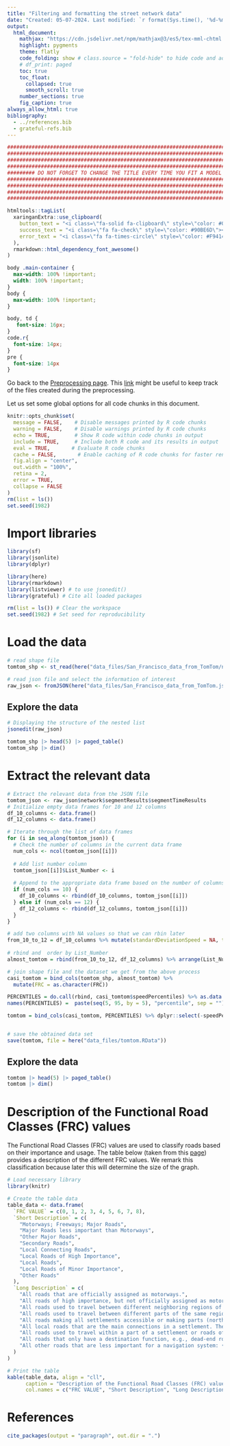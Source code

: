 ```yaml
---
title: "Filtering and formatting the street network data"
date: "Created: 05-07-2024. Last modified: `r format(Sys.time(), '%d-%m-%Y.')`"
output:
  html_document:
    mathjax: "https://cdn.jsdelivr.net/npm/mathjax@3/es5/tex-mml-chtml.js"
    highlight: pygments
    theme: flatly
    code_folding: show # class.source = "fold-hide" to hide code and add a button to show it
    # df_print: paged
    toc: true
    toc_float:
      collapsed: true
      smooth_scroll: true
    number_sections: true
    fig_caption: true
always_allow_html: true
bibliography: 
  - ../references.bib
  - grateful-refs.bib
---
```


```r
################################################################################
################################################################################
################################################################################
################################################################################
######### DO NOT FORGET TO CHANGE THE TITLE EVERY TIME YOU FIT A MODEL #########
################################################################################
################################################################################
################################################################################
################################################################################
```

```r
htmltools::tagList(
  xaringanExtra::use_clipboard(
    button_text = "<i class=\"fa-solid fa-clipboard\" style=\"color: #00008B\"></i>",
    success_text = "<i class=\"fa fa-check\" style=\"color: #90BE6D\"></i>",
    error_text = "<i class=\"fa fa-times-circle\" style=\"color: #F94144\"></i>"
  ),
  rmarkdown::html_dependency_font_awesome()
)
```


```css
body .main-container {
  max-width: 100% !important;
  width: 100% !important;
}
body {
  max-width: 100% !important;
}

body, td {
   font-size: 16px;
}
code.r{
  font-size: 14px;
}
pre {
  font-size: 14px
}
```

Go back to the [Preprocessing page](../preprocessing.html). This [link](../data_files/README.html) might be useful to keep track of the files created during the preprocessing.

Let us set some global options for all code chunks in this document.


```r
knitr::opts_chunk$set(
  message = FALSE,    # Disable messages printed by R code chunks
  warning = FALSE,    # Disable warnings printed by R code chunks
  echo = TRUE,        # Show R code within code chunks in output
  include = TRUE,     # Include both R code and its results in output
  eval = TRUE,       # Evaluate R code chunks
  cache = FALSE,       # Enable caching of R code chunks for faster rendering
  fig.align = "center",
  out.width = "100%",
  retina = 2,
  error = TRUE,
  collapse = FALSE
)
rm(list = ls())
set.seed(1982)
```

# Import libraries

```r
library(sf)
library(jsonlite)
library(dplyr)

library(here)
library(rmarkdown)
library(listviewer) # to use jsonedit()
library(grateful) # Cite all loaded packages

rm(list = ls()) # Clear the workspace
set.seed(1982) # Set seed for reproducibility
```

# Load the data

```r
# read shape file
tomtom_shp <- st_read(here("data_files/San_Francisco_data_from_TomTom/network.shp"), quiet = TRUE)

# read json file and select the information of interest
raw_json <- fromJSON(here("data_files/San_Francisco_data_from_TomTom.json"))
```

## Explore the data

```r
# Displaying the structure of the nested list
jsonedit(raw_json)
```

```r
tomtom_shp |> head(5) |> paged_table()
tomtom_shp |> dim()
```

# Extract the relevant data

```r
# Extract the relevant data from the JSON file
tomtom_json <- raw_json$network$segmentResults$segmentTimeResults
# Initialize empty data frames for 10 and 12 columns
df_10_columns <- data.frame()
df_12_columns <- data.frame()

# Iterate through the list of data frames
for (i in seq_along(tomtom_json)) {
  # Check the number of columns in the current data frame
  num_cols <- ncol(tomtom_json[[i]])
  
  # Add list number column
  tomtom_json[[i]]$List_Number <- i
  
  # Append to the appropriate data frame based on the number of columns
  if (num_cols == 10) {
    df_10_columns <- rbind(df_10_columns, tomtom_json[[i]])
  } else if (num_cols == 12) {
    df_12_columns <- rbind(df_12_columns, tomtom_json[[i]])
  }
}

# add two columns with NA values so that we can rbin later
from_10_to_12 = df_10_columns %>% mutate(standardDeviationSpeed = NA, travelTimeStandardDeviation = NA)
  
# rbind and  order by List_Number
almost_tomtom = rbind(from_10_to_12, df_12_columns) %>% arrange(List_Number)

# join shape file and the dataset we get from the above process
casi_tomtom = bind_cols(tomtom_shp, almost_tomtom) %>% 
  mutate(FRC = as.character(FRC))

PERCENTILES = do.call(rbind, casi_tomtom$speedPercentiles) %>% as.data.frame()
names(PERCENTILES) =  paste(seq(5, 95, by = 5), "percentile", sep = "")

tomtom = bind_cols(casi_tomtom, PERCENTILES) %>% dplyr::select(-speedPercentiles)


# save the obtained data set
save(tomtom, file = here("data_files/tomtom.RData"))
```

## Explore the data

```r
tomtom |> head(5) |> paged_table()
tomtom |> dim()
```

# Description of the Functional Road Classes (FRC) values

The Functional Road Classes (FRC) values are used to classify roads based on their importance and usage. The table below (taken from this [page](https://developer.tomtom.com/traffic-stats/documentation/product-information/faq#what-are-functional-road-classes-frc)) provides a description of the different FRC values. We remark this classification because later this will determine the size of the graph.

```r
# Load necessary library
library(knitr)

# Create the table data
table_data <- data.frame(
  `FRC VALUE` = c(0, 1, 2, 3, 4, 5, 6, 7, 8),
  `Short Description` = c(
    "Motorways; Freeways; Major Roads",
    "Major Roads less important than Motorways",
    "Other Major Roads",
    "Secondary Roads",
    "Local Connecting Roads",
    "Local Roads of High Importance",
    "Local Roads",
    "Local Roads of Minor Importance",
    "Other Roads"
  ),
  `Long Description` = c(
    "All roads that are officially assigned as motorways.",
    "All roads of high importance, but not officially assigned as motorways, that are part of a connection used for international and national traffic and transport.",
    "All roads used to travel between different neighboring regions of a country.",
    "All roads used to travel between different parts of the same region.",
    "All roads making all settlements accessible or making parts (north, south, east, west, and central) of a settlement accessible.",
    "All local roads that are the main connections in a settlement. These are the roads where important through traffic is possible e.g.,: • arterial roads within suburban areas, industrial areas or residential areas, • a rural road, which has the sole function of connecting to a national park or important tourist attraction.",
    "All roads used to travel within a part of a settlement or roads of minor connecting importance in a rural area.",
    "All roads that only have a destination function, e.g., dead-end roads, roads inside a living area, alleys: narrow roads between buildings, in a park or garden.",
    "All other roads that are less important for a navigation system: • a path: a road that is too small to be driven by a passenger car, • bicycle paths or footpaths that are especially designed as such, • stairs, • pedestrian tunnel, • pedestrian bridge, • alleys that are too small to be driven by a passenger car."
  )
)

# Print the table
kable(table_data, align = "cll", 
      caption = "Description of the Functional Road Classes (FRC) values.", 
      col.names = c("FRC VALUE", "Short Description", "Long Description"))

```


# References

```r
cite_packages(output = "paragraph", out.dir = ".")
```
